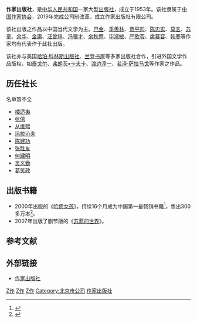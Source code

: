 '''作家出版社'''，是[[中华人民共和国|中华人民共和国]]一家大型[[出版社|出版社]]，成立于1953年。该社隶属于[[中国作家协会|中国作家协会]]，2019年完成公司制改革，成立作家出版社有限公司。

该社出版之作品以中国当代文学为主。[[巴金|巴金]]、[[季羡林|季羡林]]、[[贾平凹|贾平凹]]、[[陈忠实|陈忠实]]、[[莫言|莫言]]、[[苏童|苏童]]、[[余華|余华]]、[[金庸|金庸]]、[[汪曾祺|汪曾祺]]、[[冯骥才|冯骥才]]、[[余秋雨|余秋雨]]、[[毕淑敏|毕淑敏]]、[[嚴歌苓|严歌苓]]、[[席慕蓉|席慕容]]、[[韩寒|韩寒]]等作家均有代表作于此社出版。

该社亦与美国[[哈珀柯林斯|哈珀·科林斯出版社]]、[[兰登书屋|兰登书屋]]等多家出版社合作，引进外国文学作品版权。如[[罗宾德拉纳特·泰戈尔|泰戈尔]]、[[弗朗茨·卡夫卡|弗朗茨•卡夫卡]]、[[渡边淳一|渡边淳一]]、[[若泽·萨拉马戈|若泽·萨拉马戈]]等作家之作品。

== 历任社长 ==
名单暂不全
* [[楼适夷|楼适夷]]
*[[张僖_(文艺组织者)|张僖]]
* [[从维熙|从维熙]]
* [[玛拉沁夫|玛拉沁夫]]
*[[陈建功_(作家)|陈建功]]
* [[张胜友|张胜友]]
* [[何建明|何建明]]
* [[吴义勤|吴义勤]]
* [[葛笑政|葛笑政]]

== 出版书籍 ==
*2000年出版的《[[哈佛女孩|哈佛女孩]]》，持续16个月成为中国第一最畅销书籍<ref>{{cite web |url=http://www.theage.com.au/articles/2002/05/05/1019441458295.html |work=[[世纪报|世纪报]] |last=Schauble |first=John |title=US school story a huge Chinese hit |trans_title=美国学校的故事轰动全中国 |date=2002年5月6日 |accessdate=2009年4月10日 |language=en |archive-date=2019年1月7日 |archive-url=https://web.archive.org/web/20190107061308/https://www.theage.com.au/articles/2002/05/05/1019441458295.html%20 |dead-url=no }}</ref>，售出300多万本<ref>{{cite journal |journal=[[高等教育纪事报|高等教育纪事报]] |title=China's 'Harvard Girl' |trans_title=中国的“哈佛女孩” |last=Lin-Liu |first=Jen |url=http://chronicle.com/weekly/v49/i38/38a04001.htm |accessdate=2009年2月19日 |date=2003年5月30日 |volume=49 |issue=38 |language=en |archive-date=2009年4月22日 |archive-url=https://web.archive.org/web/20090422052154/http://chronicle.com/weekly/v49/i38/38a04001.htm |dead-url=no }}</ref>。
*2007年出版了删节版的《[[苏菲的世界|苏菲的世界]]》。
== 参考文献 ==
{{Reflist}}

==外部链接== 
*[http://www.haozuojia.com/ 作家出版社] {{Wayback|url=http://www.haozuojia.com/ |date=20200717065715 }}
{{Authority control}}
[[Category:中华人民共和国出版社|Z作]]
[[Category:中国作家出版集团|Z作]]
[[Category:1953年成立的公司|Z作]]
[[Category:北京市公司|Category:北京市公司]]
[[Category:作家出版社|]]